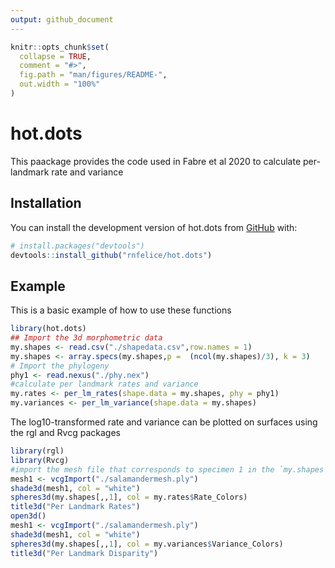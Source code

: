 ```yaml
---
output: github_document
---
```


<!-- README.md is generated from README.Rmd. Please edit that file -->

```r
knitr::opts_chunk$set(
  collapse = TRUE,
  comment = "#>",
  fig.path = "man/figures/README-",
  out.width = "100%"
)
```

# hot.dots

<!-- badges: start -->
<!-- badges: end -->

This paackage provides the code used in Fabre et al 2020 to calculate per-landmark rate and variance

## Installation


You can install the development version of hot.dots from [GitHub](https://github.com/) with:

``` r
# install.packages("devtools")
devtools::install_github("rnfelice/hot.dots")
```
## Example

This is a basic example of how to use these functions

```r
library(hot.dots)
## Import the 3d morphometric data
my.shapes <- read.csv("./shapedata.csv",row.names = 1)
my.shapes <- array.specs(my.shapes,p =  (ncol(my.shapes)/3), k = 3)
# Import the phylogeny
phy1 <- read.nexus("./phy.nex")
#calculate per landmark rates and variance
my.rates <- per_lm_rates(shape.data = my.shapes, phy = phy1)
my.variances <- per_lm_variance(shape.data = my.shapes)

```

The log10-transformed rate and variance can be plotted on surfaces using the rgl and Rvcg packages

```r
library(rgl)
library(Rvcg)
#import the mesh file that corresponds to specimen 1 in the `my.shapes` array
mesh1 <- vcgImport("./salamandermesh.ply")
shade3d(mesh1, col = "white")
spheres3d(my.shapes[,,1], col = my.rates$Rate_Colors)
title3d("Per Landmark Rates")
open3d()
mesh1 <- vcgImport("./salamandermesh.ply")
shade3d(mesh1, col = "white")
spheres3d(my.shapes[,,1], col = my.variances$Variance_Colors)
title3d("Per Landmark Disparity")

```
